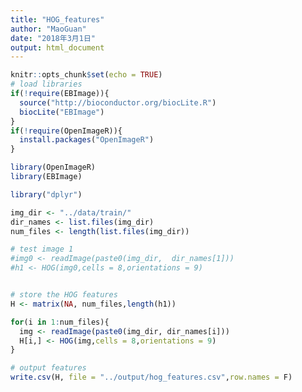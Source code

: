 ---
title: "HOG_features"
author: "MaoGuan"
date: "2018年3月1日"
output: html_document
---

```{r setup, include=FALSE}
knitr::opts_chunk$set(echo = TRUE)
# load libraries
if(!require(EBImage)){
  source("http://bioconductor.org/biocLite.R")
  biocLite("EBImage")
}
if(!require(OpenImageR)){
  install.packages("OpenImageR")
}

```

```{r }
library(OpenImageR)
library(EBImage)

library("dplyr")

img_dir <- "../data/train/"
dir_names <- list.files(img_dir)
num_files <- length(list.files(img_dir))

# test image 1
#img0 <- readImage(paste0(img_dir,  dir_names[1]))
#h1 <- HOG(img0,cells = 8,orientations = 9)


# store the HOG features
H <- matrix(NA, num_files,length(h1)) 

for(i in 1:num_files){
  img <- readImage(paste0(img_dir, dir_names[i]))
  H[i,] <- HOG(img,cells = 8,orientations = 9)
}

# output features
write.csv(H, file = "../output/hog_features.csv",row.names = F)
```

